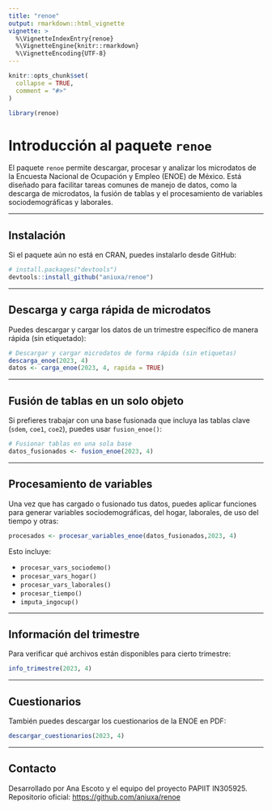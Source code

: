 ---
title: "renoe"
output: rmarkdown::html_vignette
vignette: >
  %\VignetteIndexEntry{renoe}
  %\VignetteEngine{knitr::rmarkdown}
  %\VignetteEncoding{UTF-8}
---

```{r, include = FALSE}
knitr::opts_chunk$set(
  collapse = TRUE,
  comment = "#>"
)
```

```{r setup}
library(renoe)
```

# Introducción al paquete `renoe`

El paquete `renoe` permite descargar, procesar y analizar los microdatos de la Encuesta Nacional de Ocupación y Empleo (ENOE) de México. Está diseñado para facilitar tareas comunes de manejo de datos, como la descarga de microdatos, la fusión de tablas y el procesamiento de variables sociodemográficas y laborales.

---

## Instalación

Si el paquete aún no está en CRAN, puedes instalarlo desde GitHub:

```{r eval = FALSE}
# install.packages("devtools")
devtools::install_github("aniuxa/renoe")
```

---

## Descarga y carga rápida de microdatos

Puedes descargar y cargar los datos de un trimestre específico de manera rápida (sin etiquetado):

```{r eval = FALSE}
# Descargar y cargar microdatos de forma rápida (sin etiquetas)
descarga_enoe(2023, 4)
datos <- carga_enoe(2023, 4, rapida = TRUE)
```

---

## Fusión de tablas en un solo objeto

Si prefieres trabajar con una base fusionada que incluya las tablas clave (`sdem`, `coe1`, `coe2`), puedes usar `fusion_enoe()`:

```{r eval = FALSE}
# Fusionar tablas en una sola base
datos_fusionados <- fusion_enoe(2023, 4)
```

---

## Procesamiento de variables

Una vez que has cargado o fusionado tus datos, puedes aplicar funciones para generar variables sociodemográficas, del hogar, laborales, de uso del tiempo y otras:

```{r eval = FALSE}
procesados <- procesar_variables_enoe(datos_fusionados,2023, 4)
```

Esto incluye:

- `procesar_vars_sociodemo()`
- `procesar_vars_hogar()`
- `procesar_vars_laborales()`
- `procesar_tiempo()`
- `imputa_ingocup()`

---

## Información del trimestre

Para verificar qué archivos están disponibles para cierto trimestre:

```{r eval = FALSE}
info_trimestre(2023, 4)
```

---

## Cuestionarios

También puedes descargar los cuestionarios de la ENOE en PDF:

```{r eval = FALSE}
descargar_cuestionarios(2023, 4)
```

---

## Contacto

Desarrollado por Ana Escoto y el equipo del proyecto PAPIIT IN305925.  
Repositorio oficial: [https://github.com/aniuxa/renoe](https://github.com/aniuxa/renoe)
